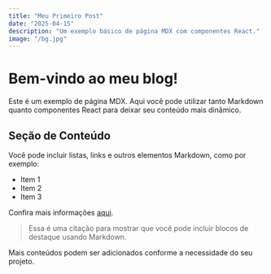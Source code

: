 ```yaml
---
title: "Meu Primeiro Post"
date: "2025-04-15"
description: "Um exemplo básico de página MDX com componentes React."
image: "/bg.jpg"
---
```


# Bem-vindo ao meu blog!

Este é um exemplo de página MDX. Aqui você pode utilizar tanto Markdown quanto componentes React para deixar seu conteúdo mais dinâmico.

## Seção de Conteúdo

Você pode incluir listas, links e outros elementos Markdown, como por exemplo:

- Item 1
- Item 2
- Item 3

Confira mais informações [aqui](https://exemplo.com).

> Essa é uma citação para mostrar que você pode incluir blocos de destaque usando Markdown.

Mais conteúdos podem ser adicionados conforme a necessidade do seu projeto.
